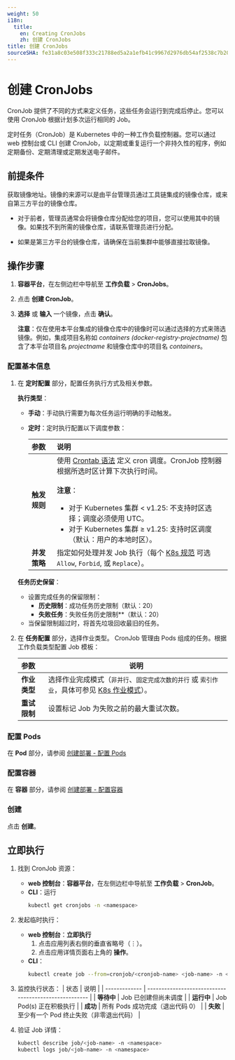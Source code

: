 ```yaml
---
weight: 50
i18n:
  title:
    en: Creating CronJobs
    zh: 创建 CronJobs
title: 创建 CronJobs
sourceSHA: fe31a8c03e508f333c21788ed5a2a1efb41c9967d2976db54af2538c7b2053cd
---
```


# 创建 CronJobs

CronJob 提供了不同的方式来定义任务，这些任务会运行到完成后停止。您可以使用 CronJob 根据计划多次运行相同的 Job。

定时任务（CronJob）是 Kubernetes 中的一种工作负载控制器。您可以通过 web 控制台或 CLI 创建 CronJob，以定期或重复运行一个非持久性的程序，例如定期备份、定期清理或定期发送电子邮件。

## 前提条件

获取镜像地址。镜像的来源可以是由平台管理员通过工具链集成的镜像仓库，或来自第三方平台的镜像仓库。

- 对于前者，管理员通常会将镜像仓库分配给您的项目，您可以使用其中的镜像。如果找不到所需的镜像仓库，请联系管理员进行分配。

- 如果是第三方平台的镜像仓库，请确保在当前集群中能够直接拉取镜像。

## 操作步骤

1. **容器平台**，在左侧边栏中导航至 **工作负载** > **CronJobs**。

2. 点击 **创建 CronJob**。

3. **选择** 或 **输入** 一个镜像，点击 **确认**。

   **注意**：仅在使用本平台集成的镜像仓库中的镜像时可以通过选择的方式来筛选镜像。例如，集成项目名称如 *containers (docker-registry-projectname)* 包含了本平台项目名 *projectname* 和镜像仓库中的项目名 *containers*。

### 配置基本信息

1. 在 **定时配置** 部分，配置任务执行方式及相关参数。

   **执行类型**：

   - **手动**：手动执行需要为每次任务运行明确的手动触发。
   - **定时**：定时执行配置以下调度参数：

     | **参数**               | **说明**                                                                                                                                                                                                                                                                                                                                                                                                                                                                                                                                                     |
     | :--------------------- | :----------------------------------------------------------------------------------------------------------------------------------------------------------------------------------------------------------------------------------------------------------------------------------------------------------------------------------------------------------------------------------------------------------------------------------------------------------------------------------------------------------------------------------------------------------- |
     | **触发规则**           | 使用 [Crontab 语法](https://crontab.guru/) 定义 cron 调度。CronJob 控制器根据所选时区计算下次执行时间。 <br /><br />**注意**：<ul><li>对于 Kubernetes 集群 \< v1.25: 不支持时区选择；调度必须使用 UTC。</li><li>对于 Kubernetes 集群 ≥ v1.25: 支持时区调度（默认：用户的本地时区）。</li></ul>                                                                                              |
     | **并发策略**           | 指定如何处理并发 Job 执行（每个 [K8s 规范](https://kubernetes.io/docs/concepts/workloads/controllers/cron-jobs/#concurrency-policy) 可选 `Allow`, `Forbid`, 或 `Replace`）。                                                                                                                                                                                                                                                        |

   **任务历史保留**：

   - 设置完成任务的保留限制：
     - **历史限制**：成功任务历史限制（默认：20）
     - **失败任务**：失败任务历史限制\*\*（默认：20）
   - 当保留限制超过时，将首先垃圾回收最旧的任务。

2. 在 **任务配置** 部分，选择作业类型。
   CronJob 管理由 Pods 组成的任务。根据工作负载类型配置 Job 模板：

   | **参数**        | **说明**                                                                                                                                                                                                  |
   | :-------------- | ----------------------------------------------------------------------------------------------------------------------------------------- |
   | **作业类型**    | 选择作业完成模式（`非并行`、`固定完成次数的并行` 或 `索引作业`，具体可参见 [K8s 作业模式](https://kubernetes.io/docs/concepts/workloads/controllers/job/#job-patterns)）。 |
   | **重试限制**    | 设置标记 Job 为失败之前的最大重试次数。                                                                                                                                                        |

### 配置 Pods

在 **Pod** 部分，请参阅 [创建部署 - 配置 Pods](./deployment_create.mdx#configurepod)

### 配置容器

在 **容器** 部分，请参阅 [创建部署 - 配置容器](./deployment_create.mdx#configurecontainers)

### 创建

点击 **创建**。

## 立即执行

1. 找到 CronJob 资源：
   - **web 控制台**：**容器平台**，在左侧边栏中导航至 **工作负载** > **CronJob**。
   - **CLI**：运行
     ```bash
     kubectl get cronjobs -n <namespace>
     ```

2. 发起临时执行：
   - **web 控制台**：**立即执行**
     1. 点击应用列表右侧的垂直省略号（⋮）。
     2. 点击应用详情页面右上角的 **操作**。
   - **CLI**：
     ```bash
     kubectl create job --from=cronjob/<cronjob-name> <job-name> -n <namespace>
     ```

3. 监控执行状态：
   | 状态          | 说明                                                   |
   | ------------- | ----------------------------------------------------- |
   | **等待中**    | Job 已创建但尚未调度                                   |
   | **运行中**    | Job Pod(s) 正在积极执行                               |
   | **成功**      | 所有 Pods 成功完成（退出代码 0）                       |
   | **失败**      | 至少有一个 Pod 终止失败（非零退出代码）                |

4. 验证 Job 详情：
   ```bash
   kubectl describe job/<job-name> -n <namespace>
   kubectl logs job/<job-name> -n <namespace>
   ```
